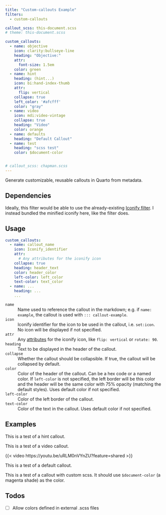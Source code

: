 ```yaml
---
title: "Custom-callouts Example"
filters:
  - custom-callouts

callout_scss: this-document.scss
# theme: this-document.scss

custom_callouts:
  - name: objective
    icon: clarity:bullseye-line
    heading: "Objective:"
    attr:
      font-size: 1.5em
    color: green
  - name: hint
    heading: (hint...)
    icon: bi:hand-index-thumb
    attr:
      flip: vertical
    collapse: true
    left_color: '#afcfff'
    color: "gray"
  - name: video
    icon: mdi:video-vintage
    collapse: true
    heading: "Video"
    color: orange
  - name: defaults
    heading: "Default Callout"
  - name: test
    heading: "scss test"
    color: $document-color


# callout_scss: chapman.scss
---
```


::: callout-objective
Generate customizable, reusable callouts in Quarto from metadata.
:::

## Dependencies

Ideally, this filter would be able to use the already-existing [Iconify filter](https://github.com/mcanouil/quarto-iconify). I instead bundled the minified iconify here, like the filter does.

## Usage

```yaml
custom_callouts:
  - name: callout_name
    icon: Iconify_identifier
    attr:
      # Any attributes for the iconify icon
    collapse: true
    heading: header_text
    color: header_color
    left-color: left_color
    text-color: text_color
  - name: ...
    heading: ...
    ...
```

`name` 
: Name used to reference the callout in the markdown; e.g. if `name: example`, the callout is used with `::: callout-example`.

`icon`
: Iconify identifier for the icon to be used in the callout, i.e. `set:icon`. No icon will be displayed if not specified.

`attr`
: Any [attributes](https://iconify.design/docs/iconify-icon/#attributes) for the iconify icon, like `flip: vertical` or `rotate: 90`.

`heading`
: Text to be displayed in the header of the callout. 

`collapse`
: Whether the callout should be collapsible. If true, the callout will be collapsed by default.

`color`
: Color of the header of the callout. Can be a hex code or a named color. If `left-color` is not specified, the left border will be this color and the header will be the same color with 75% opacity (matching the default styles). Uses default color if not specified.

`left-color`
: Color of the left border of the callout.

`text-color`
: Color of the text in the callout. Uses default color if not specified.

## Examples

::: callout-hint
This is a test of a hint callout.
:::


::: callout-video
This is a test of a video callout.

{{< video https://youtu.be/uRLM0nVYnZU?feature=shared >}}

:::

::: callout-defaults
This is a test of a default callout.
:::

::: callout-test
This is a test of a callout with custom scss. It should use `$document-color` (a magenta shade) as the color.
:::

## Todos

- [ ] Allow colors defined in external .scss files